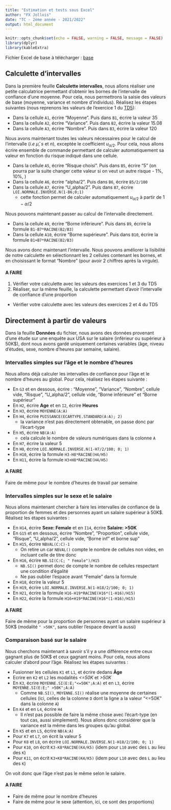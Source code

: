 ```yaml
---
title: "Estimation et tests sous Excel"
author: "FX Jollois"
date: "TC - 2ème année - 2021/2022"
output: html_document
---
```


```r
knitr::opts_chunk$set(echo = FALSE, warning = FALSE, message = FALSE)
library(dplyr)
library(kableExtra)
```

Fichier Excel de base à télécharger : [base](base.xlsx)

## Calculette d'intervalles

Dans la première feuille **Calculette intervalles**, nous allons réaliser une petite calculatrice permettant d'obtenir les bornes de l'intervalle de confiance d'une moyenne. Pour cela, nous permettrons la saisie des valeurs de base (moyenne, variance et nombre d'individus). Réalisez les étapes suivantes (nous reprenons les valeurs de l'exercice 1 du [TD5](StatsProbas_TC2A_TD5-correction.html)):

- Dans la cellule `A1`, écrire "Moyenne". Puis dans `B1`, écrire la valeur $35$
- Dans la cellule `A2`, écrire "Variance". Puis dans `B2`, écrire la valeur $15.08$
- Dans la cellule `A3`, écrire "Nombre". Puis dans `B3`, écrire la valeur $120$

Nous avons maintenant toutes les valeurs nécessaires pour le calcul de l'intervalle (*i.e* $\hat{\mu}$, $s$ et $n$), exceptée le coefficient $u_{\alpha/2}$. Pour cela, nous allons écrire ensemble de commande permettant de calculer automatiquement sa valeur en fonction du risque indiqué dans une cellule. 

- Dans la cellule `A5`, écrire "Risque choisi". Puis dans `B5`, écrire "5" (on pourra par la suite changer cette valeur si on veut un autre risque - 1%, 10%, \ldots)
- Dans la cellule `A6`, écrire "alpha/2". Puis dans `B6`, écrire `B5/2/100`
- Dans la cellule `A7`, écrire "U_alpha/2". Puis dans `B7`, écrire `LOI.NORMALE.INVERSE.N(1-B6;0;1)`
  - cette fonction permet de calculer automatiquement $u_{\alpha/2}$ à partir de $1 - \alpha/2$

Nous pouvons maintenant passer au calcul de l'intervalle directement.

- Dans la cellule `A9`, écrire "Borne inférieure". Puis dans `B9`, écrire la formule `B1-B7*RACINE(B2/B3)`
- Dans la cellule `A10`, écrire "Borne supérieure". Puis dans `B10`, écrire la formule `B1+B7*RACINE(B2/B3)`

Nous avons donc maintenant l'intervalle. Nous pouvons améliorer la lisibilité de notre calculette en sélectionnant les 2 cellules contenant les bornes, et en choisissant le format "Nombre" (pour avoir 2 chiffres après la virgule).

#### A FAIRE

1. Vérifier votre calculette avec les valeurs des exercices 1 et 3 du TD5
2. Réaliser, sur la même feuille, la calculette permettant d'avoir l'intervalle de confiance d'une proportion
  - Vérifier votre calculette avec les valeurs des exercices 2 et 4 du TD5

## Directement à partir de valeurs

Dans la feuille **Données** du fichier, nous avons des données provenant d'une étude sur une enquête aux USA sur le salaire (inférieur ou supérieur à 50K$), dont nous avons gardé uniquement certaines variables (âge, niveau d'études, sexe, nombre d'heures par semaine, salaire).

### Intervalles simples sur l'âge et le nombre d'heures

Nous allons déjà calculer les intervalles de confiance pour l'âge et le nombre d'heures au global. Pour cela, réalisez les étapes suivante :

- En `G3` et en dessous, écrire : "Moyenne", "Variance", "Nombre", cellule vide, "Risque", "U_alpha/2", cellule vide, "Borne inférieure" et "Borne supérieur"
- En `H2`, écrire **Age** et en `I2`, écrire **Heures**
- En `H3`, écrire `MOYENNE(A:A)`
- En `H4`, écrire `PUISSANCE(ECARTYPE.STANDARD(A:A); 2)`
  - la variance n'est pas directement obtenable, on passe donc par l'écart-type
- En `H5`, écrire `NB(A:A)`
  - cela calcule le nombre de valeurs numériques dans la colonne `A`
- En `H7`, écrire la valeur $5$
- En `H8`, écrire `LOI.NORMALE.INVERSE.N(1-H7/2/100; 0; 1)`
- En `H10`, écrire la formule `H3-H8*RACINE(H4/H5)`
- En `H11`, écrire la formule `H3+H8*RACINE(H4/H5)`

#### A FAIRE

Faire de même pour le nombre d'heures de travail par semaine

### Intervalles simples sur le sexe et le salaire

Nous allons maintenant chercher à faire les intervalles de confiance de la proportion de femmes et des personnes ayant un salaire supérieur à 50K$. Réalisez les étapes suivantes :

- En `H14`, écrire **Sexe: Female** et en `I14`, écrire **Salaire: >50K**
- En `G15` et en dessous, écrire "Nombre", "Proportion", cellule vide, "Risque", "U_alpha/2", cellule vide, "Borne inf" et borne sup"
- En `H15`, écrire `NBVAL(C:C)-1`
  - On retire un car `NBVAL()` compte le nombre de cellules non vides, en incluant celle de titre donc
- En `H16`, écrire `NB.SI(C:C; " Female")/H15`
  - `NB.SI()` permet donc de compte le nombre de cellules respectant une condition d'égalité
  - Ne pas oublier l'espace avant "Female" dans la formule
- En `H18`, écrire la valeur $5$
- En `H19`, écrire `LOI.NORMALE.INVERSE.N(1-H18/2/100; 0; 1)`
- En `H21`, écrire la formule `H16-H19*RACINE(H16*(1-H16)/H15)`
- En `H22`, écrire la formule `H16+H19*RACINE(H16*(1-H16)/H15)`

#### A FAIRE

Faire de même pour la proportion de personnes ayant un salaire supérieur à 50K$ (modalité `" >50K"`, sans oublier l'espace devant la aussi)


### Comparaison basé sur le salaire

Nous cherchons maintenant à savoir s'il y a une différence entre ceux gagnant plus de 50K$ et ceux gagnant moins. Pour cela, nous allons calculer d'abord pour l'âge. Réalisez les étapes suivantes :

- Fusionner les cellules `K1` et `L1`, et écrire dedans **Âge**
- Ecrire en `K2` et `L2` les modalités *<=50K* et *>50K*
- En `K3`, écrire `MOYENNE.SI(E:E;"<=50K";A:A)` et en `L3`, écrire `MOYENNE.SI(E:E;" >50K";A:A)`
  - Comme `NB.SI()`, `MOYENNE.SI()` réalise une moyenne de certaines cellules (ici, celles de la colonne `D` dont la ligne a la valeur "<=50K" dans la colonne `A`)
- En `K4` et en `L4`, écrire `H4`  
  - Il n'est pas possible de faire la même chose avec l'écart-type (en tout cas, aussi simplement). Nous allons donc considérer que la variance est la même dans les groupes qu'au global. 
- En `K5` et en `L5`, écrire `NB(A:A)`
- Pour `K7` et `L7`, on écrit la valeur $5$ 
- Pour `K8` et `L8`, on écrire `LOI.NORMALE.INVERSE.N(1-H18/2/100; 0; 1)`
- Pour `K10`, on écrit `K3-K8*RACINE(K4/K5)` (idem pour `L10` avec des `L` au lieu des `K`)
- Pour `K11`, on écrit `K3+K8*RACINE(K4/K5)` (idem pour `L10` avec des `L` au lieu des `K`)

On voit donc que l'âge n'est pas le même selon le salaire.

#### A FAIRE

- Faire de même pour le nombre d'heures
- Faire de même pour le sexe (attention, ici, ce sont des proportions)











